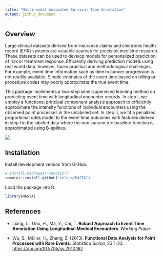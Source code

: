 ```yaml
---
title: "Multi-modal Automated Survival Time Annotation"
output: github_document
---
```


## Overview

Large clinical datasets derived from insurance claims and electronic health record (EHR) systems are valuable sources for precision medicine research. These datasets can be used to develop models for personalized prediction of risk or treatment response. Efficiently deriving prediction models using real world data, however, faces practical and methodological challenges. For example, event time information such as time to cancer progression is not readily available. Simple estimates of the event time based on billing or procedure codes may poorly approximate the true event time.

This package implements a two-step semi-supervised learning method on predicting event time with longitudinal encounter records. In step I, we employ a functional principal component analysis approach to efficiently approximate the intensity functions of individual encounters using the observed point processes in the unlabeled set. In step II, we fit a penalized proportional odds model to the event time outcomes with features derived in step I in the labeled data where the non-parametric baseline function is approximated using B-splines.

![](https://github.com/celehs/MASTA/raw/master/flowchart/flowchart.png)

## Installation

Install development version from GitHub.

```r
# install.packages("remotes")
remotes::install_github("celehs/MASTA")
```

Load the package into R.

```r
library(MASTA)
```

<!--
## Documentation
- [Input Data for the MASTA Algorithm](https://celehs.github.io/MASTA/articles/data.html)

- [Step I. Feature Extraction with Functional PCA](https://celehs.github.io/MASTA/articles/step1.html)

- [Step II. Model Estimation with B-Splines](https://celehs.github.io/MASTA/articles/step2.html)

- [Acceleration with Multicore Parallel Computing](https://celehs.github.io/MASTA/articles/multicore.html)
-->

## References

- Liang, L., Uno, H., Ma, Y., Cai, T. __Robust Approach to Event Time Annotation Using Longitudinal Medical Encounters__. _Working Paper_.

- Wu, S., Müller, H., Zhang, Z. (2013). __Functional Data Analysis for Point Processes with Rare Events__. _Statistica Sinica_, 23:1-23. <https://doi.org/10.5705/ss.2010.162>
